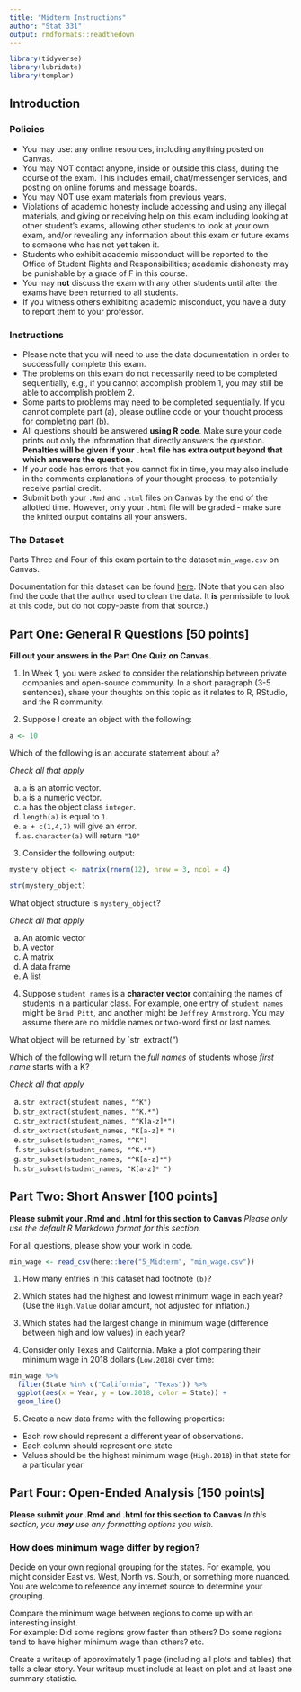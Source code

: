 ```yaml
---
title: "Midterm Instructions"
author: "Stat 331"
output: rmdformats::readthedown
---
```


```r
library(tidyverse)
library(lubridate)
library(templar)
```



## Introduction

### Policies
  * You may use: any online resources, including anything posted on Canvas. 
  * You may NOT contact anyone, inside or outside this class, during the course of the exam.  This includes email, chat/messenger services, and posting on online forums and message boards.
  * You may NOT use exam materials from previous years.
  * Violations of academic honesty include accessing and using any illegal materials, and giving or receiving help on this exam including looking at other student's exams, allowing other students to look at your own exam, and/or revealing any information about this exam or future exams to someone who has not yet taken it.
  * Students who exhibit academic misconduct will be reported to the Office of Student Rights
and Responsibilities; academic dishonesty may be punishable by a grade of F in this course.
  * You may **not** discuss the exam with any other students until after the exams have been returned to all students.
  * If you witness others exhibiting academic misconduct, you have a duty to report them to your
professor.


 
 
### Instructions
  * Please note that you will need to use the data documentation in order to successfully complete this exam.
  * The problems on this exam do not necessarily need to be completed sequentially, e.g., if you cannot accomplish problem 1, you may still be able to accomplish problem 2.
  * Some parts to problems may need to be completed sequentially.  If you cannot complete part (a), please outline code or your thought process for completing part (b).
  * All questions should be answered **using R code**.  Make sure your code prints out only the information that directly answers the question.  **Penalties will be given if your `.html` file has extra output beyond that which answers the question.**
  * If your code has errors that you cannot fix in time, you may also include in the comments explanations of your thought process, to potentially receive partial credit.
  * Submit both your `.Rmd` and `.html` files on Canvas by the end of the allotted time. However, only your `.html` file will be graded - make sure the knitted output contains all your answers.
  
### The Dataset

Parts Three and Four of this exam pertain to the dataset `min_wage.csv` on Canvas.

Documentation for this dataset can be found [here](https://github.com/Lislejoem/Minimum-Wage-by-State-1968-to-2017/tree/master).
(Note that you can also find the code that the author used to clean the data. It
**is** permissible to look at this code, but do not copy-paste from that source.)

## Part One: General R Questions  [50 points]

**Fill out your answers in the Part One Quiz on Canvas.**


1. In Week 1, you were asked to consider the relationship between private companies
and open-source community.  In a short paragraph (3-5 sentences), share your thoughts
on this topic as it relates to R, RStudio, and the R community.

2. Suppose I create an object with the following:
```r
a <- 10
```

Which of the following is an accurate statement about `a`?

*Check all that apply*

(a) `a` is an atomic vector.
(b) `a` is a numeric vector.
(c) `a` has the object class `integer`.
(d) `length(a)` is equal to `1`.
(e) `a + c(1,4,7)` will give an error.
(f) `as.character(a)` will return `"10"`



3. Consider the following output:

```r
mystery_object <- matrix(rnorm(12), nrow = 3, ncol = 4)
```


```r
str(mystery_object)
```
What object structure is `mystery_object`?

*Check all that apply*

(a) An atomic vector
(b) A vector
(c) A matrix
(d) A data frame
(e) A list


4. Suppose `student_names` is a **character vector** containing the names of 
students in a particular class.  For example, one entry of `student names` might 
be `Brad Pitt`, and another might be `Jeffrey Armstrong`.  You may assume 
there are no middle names or two-word first or last names.

What object will be returned by `str_extract(")

Which of the following will return the *full names* of students whose *first name* 
starts with a K?

*Check all that apply*

(a) `str_extract(student_names, "^K")`
(b) `str_extract(student_names, "^K.*")`
(c) `str_extract(student_names, "^K[a-z]*")`
(d) `str_extract(student_names, "K[a-z]* ")`
(e) `str_subset(student_names, "^K")`
(f) `str_subset(student_names, "^K.*")`
(g) `str_subset(student_names, "^K[a-z]*")`
(h) `str_subset(student_names, "K[a-z]* ")`


## Part Two: Short Answer [100 points]

**Please submit your .Rmd and .html for this section to Canvas**
*Please only use the default R Markdown format for this section.*

For all questions, please show your work in code.

```r
min_wage <- read_csv(here::here("5_Midterm", "min_wage.csv"))
```
1. How many entries in this dataset had footnote `(b)`?

2. Which states had the highest and lowest minimum wage in each year?  (Use the 
`High.Value` dollar amount, not adjusted for inflation.)

3. Which states had the largest change in minimum wage (difference between high 
and low values) in each year?

4. Consider only Texas and California.  Make a plot comparing their minimum wage 
in 2018 dollars (`Low.2018`) over time:

```r
min_wage %>%
  filter(State %in% c("California", "Texas")) %>%
  ggplot(aes(x = Year, y = Low.2018, color = State)) +
  geom_line()
```

5. Create a new data frame with the following properties:
* Each row should represent a different year of observations.
* Each column should represent one state
* Values should be the highest minimum wage (`High.2018`) in that state for a 
particular year


## Part Four:  Open-Ended Analysis [150 points]

**Please submit your .Rmd and .html for this section to Canvas**
*In this section, you __may__ use any formatting options you wish.*

### How does minimum wage differ by region?

Decide on your own regional grouping for the states.  For example, you might 
consider East vs. West, North vs. South, or something more nuanced.  You are welcome
to reference any internet source to determine your grouping.

Compare the minimum wage between regions to come up with an interesting insight.  
For example: Did some regions grow faster than others? Do some regions tend to have higher
minimum wage than others?  etc.

Create a writeup of approximately 1 page (including all plots and tables) that
tells a clear story.  Your writeup must include at least on plot and at least one
summary statistic.
